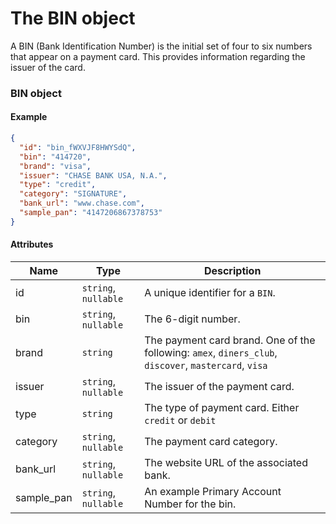 # The BIN object

A BIN (Bank Identification Number) is the initial set of four to six numbers that appear on a payment card. This provides information regarding the issuer of the card.

### BIN object

#### Example

```json
{
  "id": "bin_fWXVJF8HWYSdQ",
  "bin": "414720",
  "brand": "visa",
  "issuer": "CHASE BANK USA, N.A.",
  "type": "credit",
  "category": "SIGNATURE",
  "bank_url": "www.chase.com",
  "sample_pan": "4147206867378753"
}
```

#### Attributes

| Name       | Type                 | Description                                                                                           |
|------------|----------------------|-------------------------------------------------------------------------------------------------------|
| id         | `string`, `nullable` | A unique identifier for a `BIN`.                                                                      |
| bin        | `string`, `nullable` | The 6-digit number.                                                                                   |
| brand      | `string`             | The payment card brand. One of the following: `amex`, `diners_club`, `discover`, `mastercard`, `visa` |
| issuer     | `string`, `nullable` | The issuer of the payment card.                                                                       |
| type       | `string`             | The type of payment card. Either `credit` or `debit`                                                  |
| category   | `string`, `nullable` | The payment card category.                                                                            |
| bank_url   | `string`, `nullable` | The website URL of the associated bank.                                                                |
| sample_pan | `string`, `nullable` | An example Primary Account Number for the bin.                                                         |
